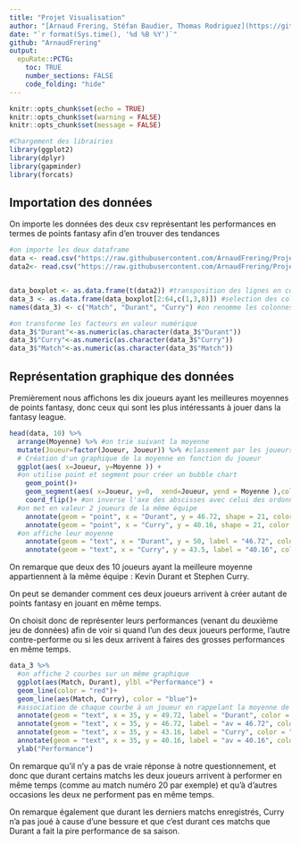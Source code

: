 ```yaml
---
title: "Projet Visualisation"
author: "[Arnaud Frering, Stéfan Baudier, Thomas Rodriguez](https://github.com/ArnaudFrering)"
date: "`r format(Sys.time(), '%d %B %Y')`"
github: "ArnaudFrering"
output:
  epuRate::PCTG:
    toc: TRUE
    number_sections: FALSE
    code_folding: "hide"
---
```


```r
knitr::opts_chunk$set(echo = TRUE)
knitr::opts_chunk$set(warning = FALSE)
knitr::opts_chunk$set(message = FALSE)
```

```r
#Chargement des librairies
library(ggplot2) 
library(dplyr)
library(gapminder) 
library(forcats)
```

## Importation des données 


On importe les données des deux csv représentant les performances en termes de points fantasy afin d'en trouver des tendances

```r
#on importe les deux dataframe
data <- read.csv("https://raw.githubusercontent.com/ArnaudFrering/Projet_Visualisation/master/Tableau_Points_Fantasy.csv", header = TRUE, sep = ";")
data2<- read.csv("https://raw.githubusercontent.com/ArnaudFrering/Projet_Visualisation/master/Donnees_boxplot.csv", header = FALSE, sep = ";")


data_boxplot <- as.data.frame(t(data2)) #transposition des lignes en colonnes
data_3 <- as.data.frame(data_boxplot[2:64,c(1,3,8)]) #selection des colonnes Durant Curry et Match sans la 1ere ligne
names(data_3) <- c("Match", "Durant", "Curry") #on renomme les colonnes avec les noms concernés 

#on transforme les facteurs en valeur numérique
data_3$"Durant"<-as.numeric(as.character(data_3$"Durant"))
data_3$"Curry"<-as.numeric(as.character(data_3$"Curry"))
data_3$"Match"<-as.numeric(as.character(data_3$"Match"))
```



## Représentation graphique des données

Premièrement nous affichons les dix joueurs ayant les meilleures moyennes de points fantasy, donc ceux qui sont les plus intéressants à jouer dans la fantasy league.

```r
head(data, 10) %>%
  arrange(Moyenne) %>% #on trie suivant la moyenne
  mutate(Joueur=factor(Joueur, Joueur)) %>% #classement par les joueurs en fonction de leur moyenne
  # Création d'un graphique de la moyenne en fonction du joueur
  ggplot(aes( x=Joueur, y=Moyenne )) +
  #on utilise point et segment pour créer un bubble chart
    geom_point()+
    geom_segment(aes( x=Joueur, y=0,  xend=Joueur, yend = Moyenne ),color = "black")+
    coord_flip()+ #on inverse l'axe des abscisses avec celui des ordonnées
  #on met en valeur 2 joueurs de la même équipe
    annotate(geom = "point", x = "Durant", y = 46.72, shape = 21, color = "blue", size = 5, fill = "yellow")+
    annotate(geom = "point", x = "Curry", y = 40.16, shape = 21, color = "blue", size = 5, fill = "yellow")+
  #on affiche leur moyenne
    annotate(geom = "text", x = "Durant", y = 50, label = "46.72", color = "blue") +
    annotate(geom = "text", x = "Curry", y = 43.5, label = "40.16", color = "blue")
```


On remarque que deux des 10 joueurs ayant la meilleure moyenne appartiennent à la même équipe : Kevin Durant et Stephen Curry.

On peut se demander comment ces deux joueurs arrivent à créer autant de points fantasy en jouant en même temps.

On choisit donc de représenter leurs performances (venant du deuxième jeu de données) afin de voir si quand l'un des deux joueurs performe, l'autre contre-performe ou si les deux arrivent à faires des grosses performances en même temps.


```r
data_3 %>%
  #on affiche 2 courbes sur un même graphique 
  ggplot(aes(Match, Durant), ylbl ="Performance") +
  geom_line(color = "red")+
  geom_line(aes(Match, Curry), color = "blue")+
  #association de chaque courbe à un joueur en rappelant la moyenne de chacun
  annotate(geom = "text", x = 35, y = 49.72, label = "Durant", color = "red")+
  annotate(geom = "text", x = 35, y = 46.72, label = "av = 46.72", color = "red")+
  annotate(geom = "text", x = 35, y = 43.16, label = "Curry", color = "blue")+
  annotate(geom = "text", x = 35, y = 40.16, label = "av = 40.16", color = "blue")+
  ylab("Performance")
```

On remarque qu'il n'y a pas de vraie réponse à notre questionnement, et donc que durant certains matchs les deux joueurs arrivent à performer en même temps (comme au match numéro 20 par exemple) et qu'à d'autres occasions les deux ne performent pas en même temps. 

On remarque également que durant les derniers matchs enregistrés, Curry n'a pas joué à cause d'une bessure et que c'est durant ces matchs que Durant a fait la pire performance de sa saison.